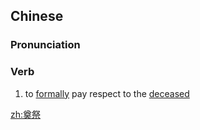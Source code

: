 ==Chinese==
{{zh-forms}}

===Pronunciation===
{{zh-pron
|m=diànjì
|cat=v
}}

===Verb===
{{zh-verb}}

# to [[formally]] pay respect to the [[deceased]]

[[zh:奠祭]]